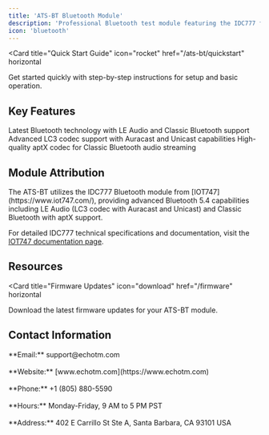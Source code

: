 ```yaml
---
title: 'ATS-BT Bluetooth Module'
description: 'Professional Bluetooth test module featuring the IDC777 from IOT747'
icon: 'bluetooth'
---
```


<Card
  title="Quick Start Guide"
  icon="rocket"
  href="/ats-bt/quickstart"
  horizontal
>
  Get started quickly with step-by-step instructions for setup and basic operation.
</Card>

## Key Features

<Columns cols={3}>
  <Card title="Bluetooth 5.4" icon="bluetooth">
    Latest Bluetooth technology with LE Audio and Classic Bluetooth support
  </Card>
  <Card title="LC3 Codec" icon="music">
    Advanced LC3 codec support with Auracast and Unicast capabilities
  </Card>
  <Card title="aptX Support" icon="headphones">
    High-quality aptX codec for Classic Bluetooth audio streaming
  </Card>
</Columns>

## Module Attribution

<Info>
The ATS-BT utilizes the IDC777 Bluetooth module from [IOT747](https://www.iot747.com/), providing advanced Bluetooth 5.4 capabilities including LE Audio (LC3 codec with Auracast and Unicast) and Classic Bluetooth with aptX support.

For detailed IDC777 technical specifications and documentation, visit the [IOT747 documentation page](https://www.iot747.com/documents/).
</Info>

## Resources

<Card
  title="Firmware Updates"
  icon="download"
  href="/firmware"
  horizontal
>
  Download the latest firmware updates for your ATS-BT module.
</Card>

## Contact Information

<Card title="Technical Support" icon="headset" horizontal>
  **Email:** support@echotm.com <br></br>
  **Website:** [www.echotm.com](https://www.echotm.com) <br></br>
  **Phone:** +1 (805) 880-5590 <br></br>
  **Hours:** Monday-Friday, 9 AM to 5 PM PST <br></br>
  **Address:** 402 E Carrillo St Ste A, Santa Barbara, CA 93101 USA  
</Card>
